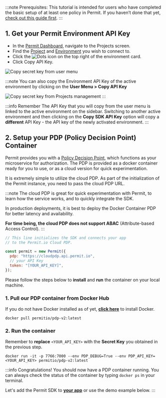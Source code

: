 
:::note Prerequisites:
This tutorial is intended for users who have completed the basic setup of at least one policy in Permit.
If you haven’t done that yet, [check out this guide first](/getting-started/quickstart).
:::

## 1. Get your Permit Environment API Key

- In the [Permit Dashboard](https://app.permit.io/), navigate to the Projects screen.
- Find the [Project](/overview/glossary#project) and [Environment](/overview/glossary#environment) you wish to connect to.
- Click the ![Dots](/ui-videos/getting-started/connecting-your-app/dots.png) icon on the top right of the environment card.
- Click Copy API Key.

<img
  src="/img/updated/quickstart/sdk-key-2.png"
  alt="Copy secret key from user menu"
  data-zoomable
/>

:::note
You can also copy the Environment API Key of the active environment by clicking on the **User Menu > Copy API Key**

<img
  src="/img/updated/quickstart/sdk-key-1.png"
  alt="Copy secret key from Projects management"
  data-zoomable
/>
:::

:::info Remember
The API Key that you will copy from the user menu is linked to the active environment on the sidebar.
Switching to another active environment and then clicking on the **Copy SDK API Key** option will copy a **different** API Key - the API key of the newly activated environment.
:::

## 2. Setup your PDP (Policy Decision Point) Container

Permit provides you with a [Policy Decision Point](overview/how-does-it-work#the-policy-decision-point-pdp),
which functions as your microservice for authorization. The PDP is provided as a docker container ready for you to use,
or as a cloud version for quick experimentation.

<Tabs groupId="pdp">
<TabItem value="cloud" label="Cloud PDP" default>

It is extremely simple to utilize the cloud PDP. As part of the initialization of the Permit instance, you need to pass
the cloud PDP URL.

:::note
The cloud PDP is great for quick experimentation with Permit, to learn how the service works, and to quickly integrate the SDK.

In production deployments, it is best to deploy the Docker Container PDP for better latency and availability.

**For time being, the cloud PDP does not support ABAC** (Attribute-based Access Control).
:::

```js
// This line initializes the SDK and connects your app
// to the Permit.io Cloud PDP.

const permit = new Permit({
  pdp: "https://cloudpdp.api.permit.io",
  // your API Key
  token: "[YOUR_API_KEY]",
});
```

</TabItem>
<TabItem value="container" label="Container PDP">

Please follow the steps below to **install** and **run** the container on your local machine.

### 1. Pull our PDP container from Docker Hub

If you do not have Docker installed as of yet, **[click here](https://docs.docker.com/get-docker/)** to install Docker.

```
docker pull permitio/pdp-v2:latest
```

### 2. Run the container

Remember to **replace** `<YOUR_API_KEY>` with the **Secret Key** you obtained in the previous step.

```
docker run -it -p 7766:7000 --env PDP_DEBUG=True --env PDP_API_KEY=<YOUR_API_KEY> permitio/pdp-v2:latest
```

:::info
Congratulations! You should now have a PDP container running. You can always check the status of the container
by typing `docker ps` in your terminal.

Let's add the Permit SDK to **[your app](/getting-started/quickstart)** or use the demo example below.
:::

</TabItem>
</Tabs>
